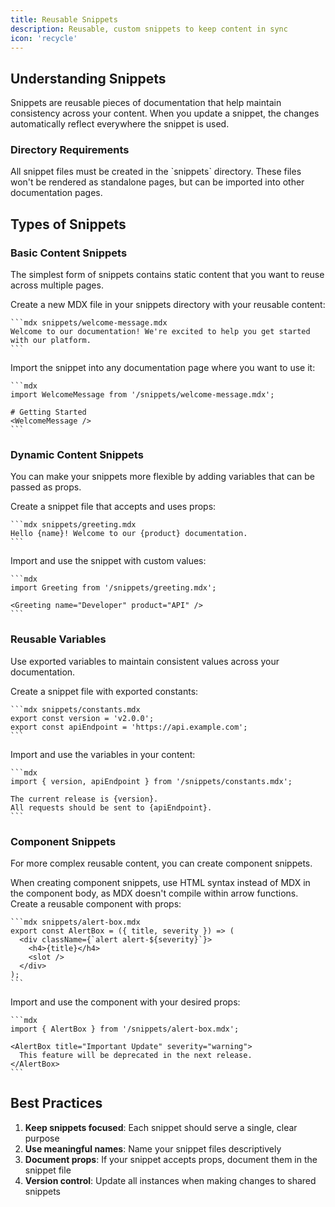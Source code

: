 ```yaml
---
title: Reusable Snippets
description: Reusable, custom snippets to keep content in sync
icon: 'recycle'
---
```



<SnippetIntro />

## Understanding Snippets

Snippets are reusable pieces of documentation that help maintain consistency across your content. When you update a snippet, the changes automatically reflect everywhere the snippet is used.

### Directory Requirements

<Note>
  All snippet files must be created in the `snippets` directory. These files won't be rendered as standalone pages, but can be imported into other documentation pages.
</Note>

## Types of Snippets

### Basic Content Snippets

The simplest form of snippets contains static content that you want to reuse across multiple pages.

<Steps>
  <Step title="Create the snippet file">
    Create a new MDX file in your snippets directory with your reusable content:

    ```mdx snippets/welcome-message.mdx
    Welcome to our documentation! We're excited to help you get started with our platform.
    ```
  </Step>

  <Step title="Import and use the snippet">
    Import the snippet into any documentation page where you want to use it:

    ```mdx
    import WelcomeMessage from '/snippets/welcome-message.mdx';

    # Getting Started
    <WelcomeMessage />
    ```
  </Step>
</Steps>

### Dynamic Content Snippets

You can make your snippets more flexible by adding variables that can be passed as props.

<Steps>
  <Step title="Create a dynamic snippet">
    Create a snippet file that accepts and uses props:

    ```mdx snippets/greeting.mdx
    Hello {name}! Welcome to our {product} documentation.
    ```
  </Step>

  <Step title="Use the dynamic snippet">
    Import and use the snippet with custom values:

    ```mdx
    import Greeting from '/snippets/greeting.mdx';

    <Greeting name="Developer" product="API" />
    ```
  </Step>
</Steps>

### Reusable Variables

Use exported variables to maintain consistent values across your documentation.

<Steps>
  <Step title="Define your variables">
    Create a snippet file with exported constants:

    ```mdx snippets/constants.mdx
    export const version = 'v2.0.0';
    export const apiEndpoint = 'https://api.example.com';
    ```
  </Step>

  <Step title="Use the variables">
    Import and use the variables in your content:

    ```mdx
    import { version, apiEndpoint } from '/snippets/constants.mdx';

    The current release is {version}. 
    All requests should be sent to {apiEndpoint}.
    ```
  </Step>
</Steps>

### Component Snippets

For more complex reusable content, you can create component snippets.

<Warning>
  When creating component snippets, use HTML syntax instead of MDX in the component body, as MDX doesn't compile within arrow functions.
</Warning>

<Steps>
  <Step title="Create a component snippet">
    Create a reusable component with props:

    ```mdx snippets/alert-box.mdx
    export const AlertBox = ({ title, severity }) => (
      <div className={`alert alert-${severity}`}>
        <h4>{title}</h4>
        <slot />
      </div>
    );
    ```
  </Step>

  <Step title="Use the component">
    Import and use the component with your desired props:

    ```mdx
    import { AlertBox } from '/snippets/alert-box.mdx';

    <AlertBox title="Important Update" severity="warning">
      This feature will be deprecated in the next release.
    </AlertBox>
    ```
  </Step>
</Steps>

## Best Practices

1. **Keep snippets focused**: Each snippet should serve a single, clear purpose
2. **Use meaningful names**: Name your snippet files descriptively
3. **Document props**: If your snippet accepts props, document them in the snippet file
4. **Version control**: Update all instances when making changes to shared snippets